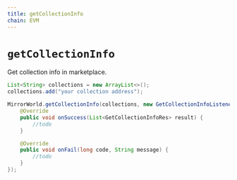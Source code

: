 ```yaml
---
title: getCollectionInfo
chain: EVM
---
```


# `getCollectionInfo`
Get collection info in marketplace.

```java
List<String> collections = new ArrayList<>();
collections.add("your collection address");

MirrorWorld.getCollectionInfo(collections, new GetCollectionInfoListener() {
    @Override
    public void onSuccess(List<GetCollectionInfoRes> result) {
        //todo
    }

    @Override
    public void onFail(long code, String message) {
        //todo
    }
});
```

